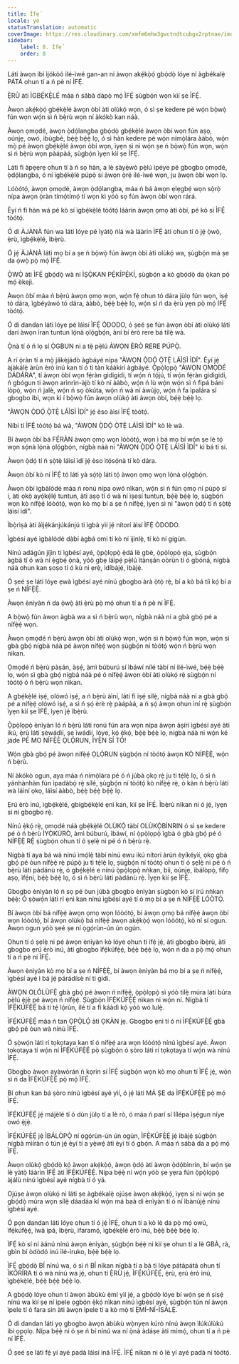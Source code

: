```yaml
---
title: Ìfẹ́
locale: yo
statusTranslation: automatic
coverImage: https://res.cloudinary.com/xmfm6mhw3gwctndtcubgx2rptnae/image/upload/v1740337243/small_cover_educacion_fundamental_a051170f1c.webp
sidebar:
    label: 8. Ìfẹ́
    order: 8
---
```

Láti àwọn ibi ìjókòó ilé-ìwé gan-an ni àwọn akẹ́kọ̀ọ́ gbọ́dọ̀ lóye ní àgbékalẹ̀ PÁTÁ ohun tí a ń pè ní ÌFẸ́.

Ẹ̀RÙ àti ÌGBẸ́KẸ̀LÉ máa ń sábà dàpọ̀ mọ́ ÌFẸ́ ṣùgbọ́n wọn kìí ṣe ÌFẸ́.

Àwọn akẹ́kọ̀ọ́ gbẹ́kẹ̀lé àwọn òbí àti olùkọ́ wọn, ó sì ṣe kedere pé wọ́n bọ̀wọ̀ fún wọn wọ́n sì ń bẹ̀rù wọn ní àkókò kan náà.

Àwọn ọmọdé, àwọn ọ̀dọ́langba gbọ́dọ̀ gbẹ́kẹ̀lé àwọn òbí wọn fún aṣọ, oúnjẹ, owó, ibùgbé, bẹ́ẹ̀ bẹ́ẹ̀ lọ, ó sì hàn kedere pé wọ́n nímọ̀lára ààbò, wọ́n mọ̀ pé àwọn gbẹ́kẹ̀lé àwọn òbí wọn, ìyẹn sì ni wọ́n ṣe ń bọ̀wọ̀ fún wọn, wọ́n sì ń bẹ̀rù wọn pàápàá, ṣùgbọ́n ìyẹn kìí ṣe ÌFẸ́.

Láti fi àpẹẹrẹ ohun tí à ń sọ hàn, a lè ṣàyẹ̀wò pẹ̀lú ìpéye pé gbogbo ọmọdé, ọ̀dọ́langba, ó ní ìgbẹ́kẹ̀lé púpọ̀ sí àwọn ọ̀rẹ́ ilé-ìwé wọn, ju àwọn òbí wọn lọ.

Lóòótọ́, àwọn ọmọdé, àwọn ọ̀dọ́langba, máa ń bá àwọn ẹlẹgbẹ́ wọn sọ̀rọ̀ nípa àwọn ọ̀ràn tímọ́tímọ́ tí wọn kì yóò sọ fún àwọn òbí wọn rárá.

Èyí ń fi hàn wá pé kò sí ìgbẹ́kẹ̀lé tòótọ́ láàrin àwọn ọmọ àti òbí, pé kò sí ÌFẸ́ tòótọ́.

Ó di ÀJÀNÀ fún wa láti lóye pé ìyàtọ̀ ńlá wà láàrin ÌFẸ́ àti ohun tí ó jẹ́ ọ̀wọ̀, ẹ̀rù, ìgbẹ́kẹ̀lé, ìbẹ̀rù.

Ó jẹ́ ÀJÀNÀ láti mọ bí a ṣe ń bọ̀wọ̀ fún àwọn òbí àti olùkọ́ wa, ṣùgbọ́n má ṣe da ọ̀wọ̀ pọ̀ mọ́ ÌFẸ́.

Ọ̀WỌ̀ àti ÌFẸ́ gbọ́dọ̀ wà ní ÌṢỌ̀KAN PẸ́KÍPẸ́KÍ, ṣùgbọ́n a kò gbọ́dọ̀ da ọ̀kan pọ̀ mọ́ èkejì.

Àwọn òbí máa ń bẹ̀rù àwọn ọmọ wọn, wọ́n fẹ́ ohun tó dára jùlọ fún wọn, iṣẹ́ tó dára, ìgbéyàwó tó dára, ààbò, bẹ́ẹ̀ bẹ́ẹ̀ lọ, wọ́n sì ń da ẹ̀rù yẹn pọ̀ mọ́ ÌFẸ́ tòótọ́.

Ó di dandan láti lóye pé láìsí ÌFẸ́ ÒDODO, ó ṣeé ṣe fún àwọn òbí àti olùkọ́ láti darí àwọn ìran tuntun lọ́nà ọlọ́gbọ́n, àní bí èrò rere bá tilẹ̀ wà.

Ọ̀nà tí ó ń lọ sí Ọ̀GBUN ni a tẹ̀ pẹ̀lú ÀWỌN ÈRÒ RERE PÚPỌ̀.

A rí ọ̀ràn tí a mọ̀ jákèjádò àgbáyé nípa "ÀWỌN Ọ̀DỌ́ Ọ̀TẸ̀ LÁÌSÌ ÌDÍ". Èyí jẹ́ àjàkálẹ̀ àrùn èrò inú kan tí ó ti tàn káàkiri àgbáyé. Ọ̀pọ̀lọpọ̀ "ÀWỌN ỌMỌDÉ DÁDÁRA", tí àwọn òbí wọn fẹ́ràn gidigidi, tí wọ́n ń tọ́jú, tí wọ́n fẹ́ràn gidigidi, ń gbógun ti àwọn arìnrìn-àjò tí kò ní ààbò, wọ́n ń lù wọ́n wọ́n sì ń fipá báni lòpọ̀, wọ́n ń jalè, wọ́n ń sọ òkúta, wọ́n ń wà ní àwùjọ, wọ́n ń fa ìpalára sí gbogbo ibi, wọn kì í bọ̀wọ̀ fún àwọn olùkọ́ àti àwọn òbí, bẹ́ẹ̀ bẹ́ẹ̀ lọ.

"ÀWỌN Ọ̀DỌ́ Ọ̀TẸ̀ LÁÌSÌ ÌDÍ" jẹ́ èso àìsí ÌFẸ́ tòótọ́.

Níbi tí ÌFẸ́ tòótọ́ bá wà, "ÀWỌN Ọ̀DỌ́ Ọ̀TẸ̀ LÁÌSÌ ÌDÍ" kò lè wà.

Bí àwọn òbí bá FẸ́RÀN àwọn ọmọ wọn lóòótọ́, wọn ì bá mọ bí wọ́n ṣe lè tọ́ wọn sọ́nà lọ́nà ọlọ́gbọ́n, nígbà náà ni "ÀWỌN Ọ̀DỌ́ Ọ̀TẸ̀ LÁÌSÌ ÌDÍ" kì bá tí sí.

Àwọn ọ̀dọ́ tí ń ṣọ̀tẹ̀ láìsí ìdí jẹ́ èso ìtọ́sọ́nà tí kò dára.

Àwọn òbí kò ní ÌFẸ́ tó láti yà sọ́tọ̀ láti tọ́ àwọn ọmọ wọn lọ́nà ọlọ́gbọ́n.

Àwọn òbí ìgbàlódé máa ń ronú nípa owó nìkan, wọ́n sì ń fún ọmọ ní púpọ̀ sí i, àti ọkọ̀ ayọ́kẹ́lẹ́ tuntun, àti aṣọ tí ó wà ní ìṣesí tuntun, bẹ́ẹ̀ bẹ́ẹ̀ lọ, ṣùgbọ́n wọn kò nífẹ̀ẹ́ lóòótọ́, wọn kò mọ bí a ṣe ń nífẹ̀ẹ́, ìyẹn sì ni "àwọn ọ̀dọ́ tí ń ṣọ̀tẹ̀ láìsí ìdí".

Ìbọ̀rìṣà àti àìjẹ́kánjúkánjú ti ìgbà yìí jẹ́ nítorí àìsí ÌFẸ́ ÒDODO.

Ìgbésí ayé ìgbàlódé dàbí àgbá omi tí kò ní ìjìnlẹ̀, tí kò ní gígùn.

Nínú adágún jíjìn ti ìgbésí ayé, ọ̀pọ̀lọpọ̀ ẹ̀dá lè gbé, ọ̀pọ̀lọpọ̀ ẹja, ṣùgbọ́n àgbá tí ó wà ní ẹ̀gbẹ́ ọ̀nà, yóò gbẹ láìpẹ́ pẹ̀lú ìtànṣán oòrùn tí ó gbóná, nígbà náà ohun kan ṣoṣo tí ó kù ni ẹrẹ̀, ìdíbàjẹ́, ìbàjẹ́.

Ó ṣeé ṣe láti lóye ẹwà ìgbésí ayé nínú gbogbo àrà ọ̀tọ̀ rẹ̀, bí a kò bá tíì kọ́ bí a ṣe ń NÍFẸ̀Ẹ̀.

Àwọn ènìyàn ń da ọ̀wọ̀ àti ẹ̀rù pọ̀ mọ́ ohun tí a ń pè ní ÌFẸ́.

A bọ̀wọ̀ fún àwọn àgbà wa a sì ń bẹ̀rù wọn, nígbà náà ni a gbà gbọ́ pé a nífẹ̀ẹ́ wọn.

Àwọn ọmọdé ń bẹ̀rù àwọn òbí àti olùkọ́ wọn, wọ́n sì ń bọ̀wọ̀ fún wọn, wọ́n sì gbà gbọ́ nígbà náà pé àwọn nífẹ̀ẹ́ wọn ṣùgbọ́n ní tòótọ́ wọ́n ń bẹ̀rù wọn nìkan.

Ọmọdé ń bẹ̀rù pàṣán, àṣẹ́, àmì búburú sí ìbáwí nílé tàbí ní ilé-ìwé, bẹ́ẹ̀ bẹ́ẹ̀ lọ, wọ́n sì gbà gbọ́ nígbà náà pé ó nífẹ̀ẹ́ àwọn òbí àti olùkọ́ rẹ̀ ṣùgbọ́n ní tòótọ́ ó ń bẹ̀rù wọn nìkan.

A gbẹ́kẹ̀lé iṣẹ́, olówó iṣẹ́, a ń bẹ̀rù àìní, láti fi iṣẹ́ sílẹ̀, nígbà náà ni a gbà gbọ́ pé a nífẹ̀ẹ́ olówó iṣẹ́, a sì ń ṣọ́ èrè rẹ̀ pàápàá, a ń ṣọ́ àwọn ohun ìní rẹ̀ ṣùgbọ́n ìyẹn kìí ṣe ÌFẸ́, ìyẹn jẹ́ ìbẹ̀rù.

Ọ̀pọ̀lọpọ̀ ènìyàn ló ń bẹ̀rù láti ronú fún ara wọn nípa àwọn àṣírí ìgbésí ayé àti ikú, ẹ̀rù láti ṣèwádìí, ṣe ìwádìí, lóye, kọ́ ẹ̀kọ́, bẹ́ẹ̀ bẹ́ẹ̀ lọ, nígbà náà ni wọ́n ké jáde PÉ MO NÍFẸ̀Ẹ̀ ỌLỌ́RUN, ÌYẸ̀N SÍ TÓ!

Wọ́n gbà gbọ́ pé àwọn nífẹ̀ẹ́ ỌLỌ́RUN ṣùgbọ́n ní tòótọ́ àwọn KÒ NÍFẸ̀Ẹ̀, wọ́n ń bẹ̀rù.

Ní àkókò ogun, aya máa ń nímọ̀lára pé ó ń júbà ọkọ rẹ̀ ju ti tẹ́lẹ̀ lọ, ó sì ń yánhànhàn fún ìpadàbọ̀ rẹ̀ sílé, ṣùgbọ́n ní tòótọ́ kò nífẹ̀ẹ́ rẹ̀, ó kàn ń bẹ̀rù láti wà láìní ọkọ, láìsí ààbò, bẹ́ẹ̀ bẹ́ẹ̀ bẹ́ẹ̀ lọ.

Ẹrú èrò inú, ìgbẹ́kẹ̀lé, gbígbẹ́kẹ̀lé ẹnì kan, kìí ṣe ÌFẸ́. Ìbẹ̀rù nìkan ni ó jẹ́, ìyẹn sì ni gbogbo rẹ̀.

Nínú ẹ̀kọ́ rẹ̀, ọmọdé náà gbẹ́kẹ̀lé OLÙKỌ́ tàbí OLÙKỌ́BÌNRIN ó sì ṣe kedere pé ó ń bẹ̀rù ÌYỌ̀KÚRÒ, àmì búburú, ìbáwí, ní ọ̀pọ̀lọpọ̀ ìgbà ó gbà gbọ́ pé ó NÍFẸ̀Ẹ̀ RẸ̀ ṣùgbọ́n ohun tí ó ṣẹlẹ̀ ni pé ó ń bẹ̀rù rẹ̀.

Nígbà tí aya bá wà nínú ìmọ́lẹ̀ tàbí nínú ewu ikú nítorí àrùn èyíkéyìí, ọkọ gbà gbọ́ pé òun nífẹ̀ẹ́ rẹ̀ púpọ̀ ju ti tẹ́lẹ̀ lọ, ṣùgbọ́n ní tòótọ́ ohun tí ó ṣẹlẹ̀ ni pé ó ń bẹ̀rù láti pàdánù rẹ̀, ó gbẹ́kẹ̀lé e nínú ọ̀pọ̀lọpọ̀ nǹkan, bíi, oúnjẹ, ìbálòpọ̀, fífọ aṣọ, ìfẹ́ni, bẹ́ẹ̀ bẹ́ẹ̀ lọ, ó sì ń bẹ̀rù láti pàdánù rẹ̀. Ìyẹn kìí ṣe ÌFẸ́.

Gbogbo ènìyàn ló ń sọ pé òun júbà gbogbo ènìyàn ṣùgbọ́n kò sí irú nǹkan bẹ́ẹ̀: Ó ṣọ̀wọ́n láti rí ẹnì kan nínú ìgbésí ayé tí ó mọ bí a ṣe ń NÍFẸ̀Ẹ̀ LÓÒTỌ́.

Bí àwọn òbí bá nífẹ̀ẹ́ àwọn ọmọ wọn lóòótọ́, bí àwọn ọmọ bá nífẹ̀ẹ́ àwọn òbí wọn lóòótọ́, bí àwọn olùkọ́ bá nífẹ̀ẹ́ àwọn akẹ́kọ̀ọ́ wọn lóòótọ́, kò ní sí ogun. Àwọn ogun yóò ṣeé ṣe ní ọgọ́rùn-ún ún ogún.

Ohun tí ó ṣẹlẹ̀ ni pé àwọn ènìyàn kò lóye ohun tí ìfẹ́ jẹ́, àti gbogbo ìbẹ̀rù, àti gbogbo ẹrú èrò inú, àti gbogbo ìfẹ́kúfẹ̀ẹ́, bẹ́ẹ̀ bẹ́ẹ̀ lọ, wọ́n ń da a pọ̀ mọ́ ohun tí a ń pè ní ÌFẸ́.

Àwọn ènìyàn kò mọ bí a ṣe ń NÍFẸ̀Ẹ̀, bí àwọn ènìyàn bá mọ bí a ṣe ń nífẹ̀ẹ́, ìgbésí ayé ì bá jẹ́ párádísè ní ti gidi.

ÀWỌN OLÓLÙFẸ́ gbà gbọ́ pé àwọn ń nífẹ̀ẹ́, ọ̀pọ̀lọpọ̀ sì yóò tilẹ̀ múra láti búra pẹ̀lú ẹ̀jẹ̀ pé àwọn ń nífẹ̀ẹ́. Ṣùgbọ́n ÌFẸ́KÚFẸ̀Ẹ́ nìkan ni wọ́n ní. Nígbà tí ÌFẸ́KÚFẸ̀Ẹ́ bá ti tẹ́ lọ́rùn, ilé tí a fi káàdì kọ́ yóò wó lulẹ̀.

ÌFẸ́KÚFẸ̀Ẹ́ máa ń tan ỌPỌ̀LỌ́ àti ỌKÀN jẹ. Gbogbo ẹni tí ó ní ÌFẸ́KÚFẸ̀Ẹ́ gbà gbọ́ pé òun wà nínú ÌFẸ́.

Ó ṣọ̀wọ́n láti rí tọkọtaya kan tí ó nífẹ̀ẹ́ ara wọn lóòótọ́ nínú ìgbésí ayé. Àwọn tọkọtaya tí wọ́n ní ÌFẸ́KÚFẸ̀Ẹ́ pọ̀ ṣùgbọ́n ó ṣòro láti rí tọkọtaya tí wọ́n wà nínú ÌFẸ́.

Gbogbo àwọn ayàwòrán ń kọrin sí ÌFẸ́ ṣùgbọ́n wọn kò mọ ohun tí ÌFẸ́ jẹ́, wọ́n sì ń da ÌFẸ́KÚFẸ̀Ẹ́ pọ̀ mọ́ ÌFẸ́.

Bí ohun kan bá ṣòro nínú ìgbésí ayé yìí, ó jẹ́ láti MÁ ṢE da ÌFẸ́KÚFẸ̀Ẹ́ pọ̀ mọ́ ÌFẸ́.

ÌFẸ́KÚFẸ̀Ẹ́ jẹ́ májèlé tí ó dùn jùlọ tí a lè rò, ó máa ń parí sí lílépa ìṣẹ́gun níye owó ẹ̀jẹ̀.

ÌFẸ́KÚFẸ̀Ẹ́ jẹ́ ÌBÁLÒPỌ̀ ní ọgọ́rùn-ún ún ogún, ÌFẸ́KÚFẸ̀Ẹ́ jẹ́ ìbàjẹ́ ṣùgbọ́n nígbà mìíràn ó tún jẹ́ èyí tí a yẹ̀wẹ́ àti èyí tí ó gbọ́n. A máa ń sábà da a pọ̀ mọ́ ÌFẸ́.

Àwọn olùkọ́ gbọ́dọ̀ kọ́ àwọn akẹ́kọ̀ọ́, àwọn ọ̀dọ́ àti àwọn ọ̀dọ́bìnrin, bí wọ́n ṣe lè yàtọ̀ láàrin ÌFẸ́ àti ÌFẸ́KÚFẸ̀Ẹ́. Nípa bẹ́ẹ̀ ni wọ́n yóò ṣe yẹra fún ọ̀pọ̀lọpọ̀ àjálù nínú ìgbésí ayé nígbà tí ó yá.

Ojúṣe àwọn olùkọ́ ni láti ṣe àgbékalẹ̀ ojúṣe àwọn akẹ́kọ̀ọ́, ìyẹn sì ni wọ́n ṣe gbọ́dọ̀ múra wọn sílẹ̀ dáadáa kí wọ́n má baà di ènìyàn tí ó ní ìbànújẹ́ nínú ìgbésí ayé.

Ó pọn dandan láti lóye ohun tí ó jẹ́ ÌFẸ́, ohun tí a kò lè da pọ̀ mọ́ owú, ìfẹ́kúfẹ̀ẹ́, ìwà ipá, ìbẹ̀rù, ìfaramọ́, ìgbẹ́kẹ̀lé èrò inú, bẹ́ẹ̀ bẹ́ẹ̀ bẹ́ẹ̀ lọ.

ÌFẸ́ kò sí ní àánú nínú àwọn ènìyàn, ṣùgbọ́n bẹ́ẹ̀ ni kìí ṣe ohun tí a lè GBÀ, rà, gbìn bí òdòdó inú ilé-ìruko, bẹ́ẹ̀ bẹ́ẹ̀ lọ.

ÌFẸ́ gbọ́dọ̀ BÍ nínú wa, ó sì ń BÍ nìkan nígbà tí a bá ti lóye pátápátá ohun tí ÌKÓRÍRA tí ó wà nínú wa jẹ́, ohun tí Ẹ̀RÙ jẹ́, ÌFẸ́KÚFẸ̀Ẹ́, ẹ̀rù, ẹrú èrò inú, ìgbẹ́kẹ̀lé, bẹ́ẹ̀ bẹ́ẹ̀ bẹ́ẹ̀ lọ.

A gbọ́dọ̀ lóye ohun tí àwọn àbùkù ẹ̀mí yìí jẹ́, a gbọ́dọ̀ lóye bí wọ́n ṣe ń ṣiṣẹ́ nínú wa kìí ṣe ní ìpele ọgbọ́n ẹ̀kọ́ nìkan nínú ìgbésí ayé, ṣùgbọ́n tún ní àwọn ìpele tí ó fara sin àti àwọn ìpele tí a kò mọ̀ tí Ẹ̀MÍ-NÍ-ÌSÀLẸ̀.

Ó di dandan láti yọ gbogbo àwọn àbùkù wọ̀nyẹn kúrò nínú àwọn ìlúkúlùkú ibi ọpọlọ. Nípa bẹ́ẹ̀ ni ó ṣe ń bí nínú wa ní ọ̀nà àdáṣe àti mímọ́, ohun tí a ń pè ní ÌFẸ́.

Ó ṣeé ṣe láti fẹ́ yí ayé padà láìsí iná ÌFẸ́. ÌFẸ́ nìkan ni ó lè yí ayé padà ní tòótọ́.
